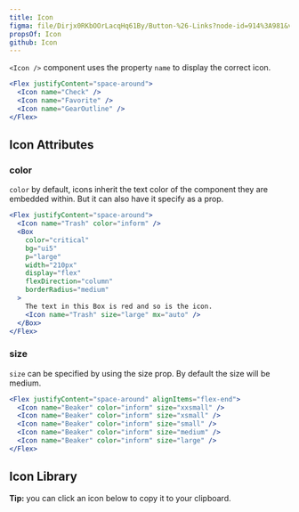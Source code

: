 ```yaml
---
title: Icon
figma: file/Dirjx0RKbOOrLacqHq61By/Button-%26-Links?node-id=914%3A981&viewport=1741%2C951%2C1
propsOf: Icon
github: Icon
---
```



`<Icon />` component uses the property `name` to display the correct icon.

```jsx
<Flex justifyContent="space-around">
  <Icon name="Check" />
  <Icon name="Favorite" />
  <Icon name="GearOutline" />
</Flex>
```

## Icon Attributes

### color

`color` by default, icons inherit the text color of the component they are embedded within. But it can also have it specify as a prop.

```jsx
<Flex justifyContent="space-around">
  <Icon name="Trash" color="inform" />
  <Box
    color="critical"
    bg="ui5"
    p="large"
    width="210px"
    display="flex"
    flexDirection="column"
    borderRadius="medium"
  >
    The text in this Box is red and so is the icon.
    <Icon name="Trash" size="large" mx="auto" />
  </Box>
</Flex>
```

### size

`size` can be specified by using the size prop. By default the size will be medium.

```jsx
<Flex justifyContent="space-around" alignItems="flex-end">
  <Icon name="Beaker" color="inform" size="xxsmall" />
  <Icon name="Beaker" color="inform" size="xsmall" />
  <Icon name="Beaker" color="inform" size="small" />
  <Icon name="Beaker" color="inform" size="medium" />
  <Icon name="Beaker" color="inform" size="large" />
</Flex>
```

## Icon Library

**Tip:** you can click an icon below to copy it to your clipboard.

<IconList />
